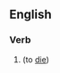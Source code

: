 ==English==

===Verb===
{{head|en|present participle}}

# {{lb|en|euphemistic}} {{present participle of|pass away|lang=en|nocat=1}} (to [[die]])